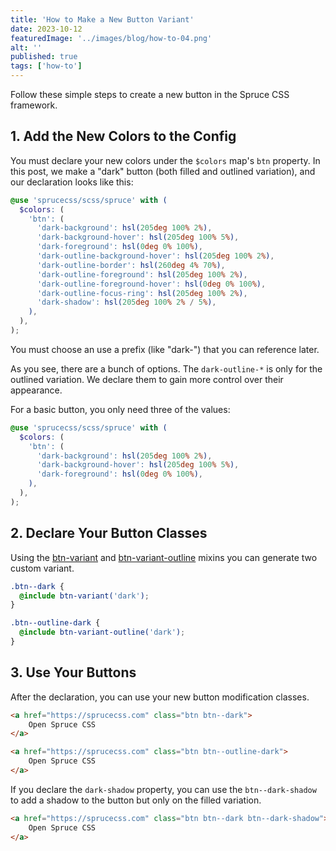 ```yaml
---
title: 'How to Make a New Button Variant'
date: 2023-10-12
featuredImage: '../images/blog/how-to-04.png'
alt: ''
published: true
tags: ['how-to']
---
```


<p className="lead">Follow these simple steps to create a new button in the Spruce CSS framework.</p>

## 1. Add the New Colors to the Config

You must declare your new colors under the `$colors` map's `btn` property. In this post, we make a "dark" button (both filled and outlined variation), and our declaration looks like this:

```scss
@use 'sprucecss/scss/spruce' with (
  $colors: (
    'btn': (
      'dark-background': hsl(205deg 100% 2%),
      'dark-background-hover': hsl(205deg 100% 5%),
      'dark-foreground': hsl(0deg 0% 100%),
      'dark-outline-background-hover': hsl(205deg 100% 2%),
      'dark-outline-border': hsl(260deg 4% 70%),
      'dark-outline-foreground': hsl(205deg 100% 2%),
      'dark-outline-foreground-hover': hsl(0deg 0% 100%),
      'dark-outline-focus-ring': hsl(205deg 100% 2%),
      'dark-shadow': hsl(205deg 100% 2% / 5%),
    ),
  ),
);
```

<Notification type="info">You must choose an use a prefix (like "dark-") that you can reference later.</Notification>

As you see, there are a bunch of options. The `dark-outline-*` is only for the outlined variation. We declare them to gain more control over their appearance.

For a basic button, you only need three of the values:

```scss
@use 'sprucecss/scss/spruce' with (
  $colors: (
    'btn': (
      'dark-background': hsl(205deg 100% 2%),
      'dark-background-hover': hsl(205deg 100% 5%),
      'dark-foreground': hsl(0deg 0% 100%),
    ),
  ),
);
```

## 2. Declare Your Button Classes

Using the [btn-variant](/docs/sass/mixins/#btn-variant) and [btn-variant-outline](/docs/sass/mixins/#btn-variant-outline) mixins you can generate two custom variant.

```scss
.btn--dark {
  @include btn-variant('dark');
}

.btn--outline-dark {
  @include btn-variant-outline('dark');
}
```

## 3. Use Your Buttons

After the declaration, you can use your new button modification classes.

```html
<a href="https://sprucecss.com" class="btn btn--dark">
	Open Spruce CSS
</a>

<a href="https://sprucecss.com" class="btn btn--outline-dark">
	Open Spruce CSS
</a>
```

If you declare the `dark-shadow` property, you can use the `btn--dark-shadow` to add a shadow to the button but only on the filled variation.

```html
<a href="https://sprucecss.com" class="btn btn--dark btn--dark-shadow">
	Open Spruce CSS
</a>
```
